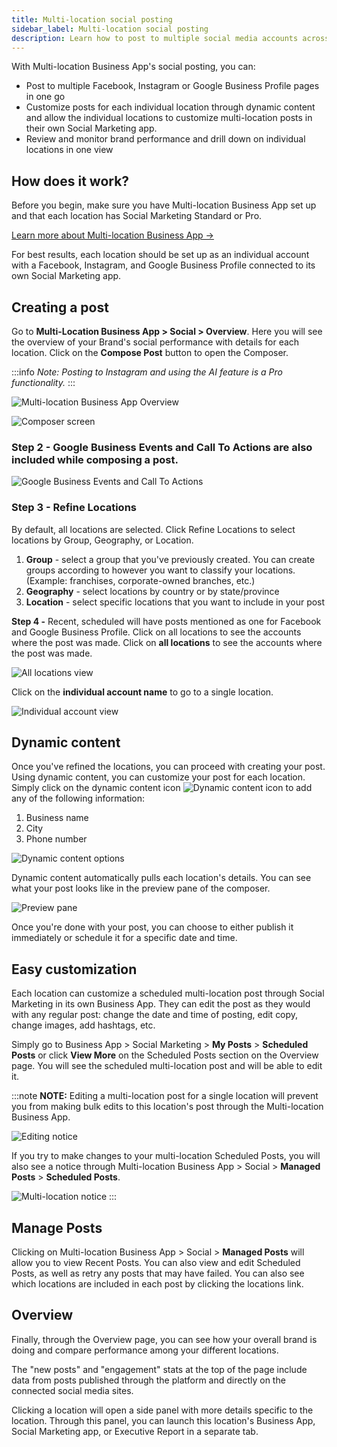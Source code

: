 ```yaml
---
title: Multi-location social posting
sidebar_label: Multi-location social posting
description: Learn how to post to multiple social media accounts across different locations using Multi-location Business App's social posting feature.
---
```


With Multi-location Business App's social posting, you can:

- Post to multiple Facebook, Instagram or Google Business Profile pages in one go
- Customize posts for each individual location through dynamic content and allow the individual locations to customize multi-location posts in their own Social Marketing app.
- Review and monitor brand performance and drill down on individual locations in one view

## How does it work?

Before you begin, make sure you have Multi-location Business App set up and that each location has Social Marketing Standard or Pro.

[Learn more about Multi-location Business App →](/business-app/business-app-multi-location)

For best results, each location should be set up as an individual account with a Facebook, Instagram, and Google Business Profile connected to its own Social Marketing app.

## Creating a post

Go to **Multi-Location Business App > Social > Overview**. Here you will see the overview of your Brand's social performance with details for each location. Click on the **Compose Post** button to open the Composer.

:::info
*Note: Posting to Instagram and using the AI feature is a Pro functionality.*
:::

![Multi-location Business App Overview](./img/multi-location/17722017689751)

![Composer screen](./img/multi-location/17722017692055)

### Step 2 - Google Business Events and Call To Actions are also included while composing a post.

![Google Business Events and Call To Actions](./img/multi-location/17722017696919)

### Step 3 - Refine Locations

By default, all locations are selected. Click Refine Locations to select locations by Group, Geography, or Location.

1. **Group** - select a group that you've previously created. You can create groups according to however you want to classify your locations. (Example: franchises, corporate-owned branches, etc.)
2. **Geography** - select locations by country or by state/province 
3. **Location** - select specific locations that you want to include in your post

**Step 4 -** Recent, scheduled will have posts mentioned as one for Facebook and Google Business Profile. Click on all locations to see the accounts where the post was made. Click on **all locations** to see the accounts where the post was made.

![All locations view](./img/multi-location/17722838929943)

Click on the **individual account name** to go to a single location.

![Individual account view](./img/multi-location/17722838939159)

## Dynamic content

Once you've refined the locations, you can proceed with creating your post. Using dynamic content, you can customize your post for each location. Simply click on the dynamic content icon ![Dynamic content icon](./img/multi-location/15668511743127) to add any of the following information:

1. Business name
2. City
3. Phone number

![Dynamic content options](./img/multi-location/17721989287831)

Dynamic content automatically pulls each location's details. You can see what your post looks like in the preview pane of the composer.

![Preview pane](./img/multi-location/17722615253911)

Once you're done with your post, you can choose to either publish it immediately or schedule it for a specific date and time.

## Easy customization

Each location can customize a scheduled multi-location post through Social Marketing in its own Business App. They can edit the post as they would with any regular post: change the date and time of posting, edit copy, change images, add hashtags, etc.

Simply go to Business App > Social Marketing > **My Posts** > **Scheduled Posts** or click **View More** on the Scheduled Posts section on the Overview page. You will see the scheduled multi-location post and will be able to edit it.

:::note
**NOTE:** Editing a multi-location post for a single location will prevent you from making bulk edits to this location's post through the Multi-location Business App.

![Editing notice](./img/multi-location/4786931042839)

If you try to make changes to your multi-location Scheduled Posts, you will also see a notice through Multi-location Business App > Social > **Managed Posts** > **Scheduled Posts**.

![Multi-location notice](./img/multi-location/4786932819479)
:::

## Manage Posts

Clicking on Multi-location Business App > Social > **Managed Posts** will allow you to view Recent Posts. You can also view and edit Scheduled Posts, as well as retry any posts that may have failed. You can also see which locations are included in each post by clicking the locations link.

## Overview

Finally, through the Overview page, you can see how your overall brand is doing and compare performance among your different locations.

The "new posts" and "engagement" stats at the top of the page include data from posts published through the platform and directly on the connected social media sites.

Clicking a location will open a side panel with more details specific to the location. Through this panel, you can launch this location's Business App, Social Marketing app, or Executive Report in a separate tab.